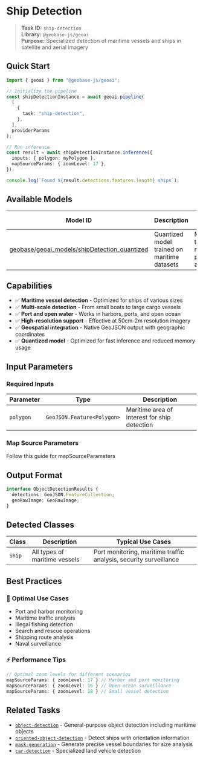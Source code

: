 # Ship Detection

> **Task ID:** `ship-detection`  
> **Library:** `@geobase-js/geoai`  
> **Purpose:** Specialized detection of maritime vessels and ships in satellite and aerial imagery

## Quick Start

```typescript
import { geoai } from "@geobase-js/geoai";

// Initialize the pipeline
const shipDetectionInstance = await geoai.pipeline(
  [
    {
      task: "ship-detection",
    },
  ],
  providerParams
);

// Run inference
const result = await shipDetectionInstance.inference({
  inputs: { polygon: myPolygon },
  mapSourceParams: { zoomLevel: 17 },
});

console.log(`Found ${result.detections.features.length} ships`);
```

## Available Models

| Model ID | Description | Best Use Case |
|----------|-------------|---------------|
| [geobase/geoai_models/shipDetection_quantized](https://huggingface.co/geobase/geoai_models) | Quantized model trained on maritime datasets | Maritime traffic monitoring, port analysis |

## Capabilities

- ✅ **Maritime vessel detection** - Optimized for ships of various sizes
- ✅ **Multi-scale detection** - From small boats to large cargo vessels
- ✅ **Port and open water** - Works in harbors, ports, and open ocean
- ✅ **High-resolution support** - Effective at 50cm-2m resolution imagery
- ✅ **Geospatial integration** - Native GeoJSON output with geographic coordinates
- ✅ **Quantized model** - Optimized for fast inference and reduced memory usage

## Input Parameters

### Required Inputs

| Parameter | Type | Description |
|-----------|------|-------------|
| `polygon` | `GeoJSON.Feature<Polygon>` | Maritime area of interest for ship detection |


<!-- Todo : update the map source guide link -->
### Map Source Parameters
Follow this guide for mapSourceParameters 

## Output Format

```typescript
interface ObjectDetectionResults {
  detections: GeoJSON.FeatureCollection;
  geoRawImage: GeoRawImage;
}
```

## Detected Classes

| Class | Description | Typical Use Cases |
|-------|-------------|-------------------|
| `Ship` | All types of maritime vessels | Port monitoring, maritime traffic analysis, security surveillance |


## Best Practices

### 🎯 **Optimal Use Cases**

- Port and harbor monitoring
- Maritime traffic analysis
- Illegal fishing detection
- Search and rescue operations
- Shipping route analysis
- Naval surveillance

### ⚡ **Performance Tips**

```typescript
// Optimal zoom levels for different scenarios
mapSourceParams: { zoomLevel: 17 } // Harbor and port monitoring
mapSourceParams: { zoomLevel: 16 } // Open ocean surveillance
mapSourceParams: { zoomLevel: 18 } // Small vessel detection
```
## Related Tasks

- [`object-detection`](./object-detection.md) - General-purpose object detection including maritime objects
- [`oriented-object-detection`](./oriented-object-detection.md) - Detect ships with orientation information
- [`mask-generation`](./mask-generation.md) - Generate precise vessel boundaries for size analysis
- [`car-detection`](./car-detection.md) - Specialized land vehicle detection
